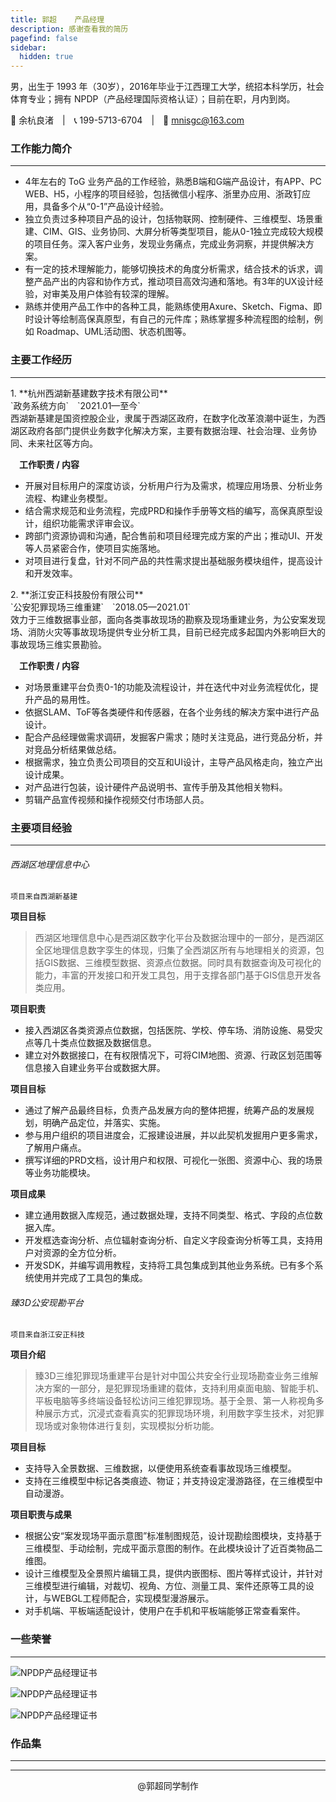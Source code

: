 ```yaml
---
title: 郭超    产品经理
description: 感谢查看我的简历
pagefind: false
sidebar:
  hidden: true
---
```


男，出生于 1993 年（30岁），2016年毕业于江西理工大学，统招本科学历，社会体育专业；拥有 NPDP（产品经理国际资格认证）；目前在职，月内到岗。

🏢 余杭良渚&emsp;|&emsp;📞 199-5713-6704&emsp;|&emsp;📧 mnisgc@163.com


### 工作能力简介
---

- 4年左右的 ToG 业务产品的工作经验，熟悉B端和G端产品设计，有APP、PC WEB、H5，小程序的项目经验，包括微信小程序、浙里办应用、浙政钉应用，具备多个从“0-1”产品设计经验。
- 独立负责过多种项目产品的设计，包括物联网、控制硬件、三维模型、场景重建、CIM、GIS、业务协同、大屏分析等类型项目，能从0-1独立完成较大规模的项目任务。深入客户业务，发现业务痛点，完成业务洞察，并提供解决方案。
- 有一定的技术理解能力，能够切换技术的角度分析需求，结合技术的诉求，调整产品产出的内容和协作方式，推动项目高效沟通和落地。有3年的UX设计经验，对审美及用户体验有较深的理解。
- 熟练并使用产品工作中的各种工具，能熟练使用Axure、Sketch、Figma、即时设计等绘制高保真原型，有自己的元件库；熟练掌握多种流程图的绘制，例如 Roadmap、UML活动图、状态机图等。


### 主要工作经历
---

<Steps>
1. **杭州西湖新基建数字技术有限公司**<br/>
`政务系统方向`&emsp;`2021.01—至今`<br/>
西湖新基建是国资控股企业，隶属于西湖区政府，在数字化改革浪潮中诞生，为西湖区政府各部门提供业务数字化解决方案，主要有数据治理、社会治理、业务协同、未来社区等方向。
</Steps>

&emsp;**工作职责 / 内容**
  - 开展对目标用户的深度访谈，分析用户行为及需求，梳理应用场景、分析业务流程、构建业务模型。
  - 结合需求规范和业务流程，完成PRD和操作手册等文档的编写，高保真原型设计，组织功能需求评审会议。
  - 跨部门资源协调和沟通，配合售前和项目经理完成方案的产出；推动UI、开发等人员紧密合作，使项目实施落地。
  - 对项目进行复盘，针对不同产品的共性需求提出基础服务模块组件，提高设计和开发效率。
<Steps>
2. **浙江安正科技股份有限公司**<br/>
`公安犯罪现场三维重建`&emsp;`2018.05—2021.01`<br/>
效力于三维数据事业部，面向各类事故现场的勘察及现场重建业务，为公安案发现场、消防火灾等事故现场提供专业分析工具，目前已经完成多起国内外影响巨大的事故现场三维实景勘验。
</Steps>

&emsp;**工作职责 / 内容**
  - 对场景重建平台负责0-1的功能及流程设计，并在迭代中对业务流程优化，提升产品的易用性。
  - 依据SLAM、ToF等各类硬件和传感器，在各个业务线的解决方案中进行产品设计。
  - 配合产品经理做需求调研，发掘客户需求；随时关注竞品，进行竞品分析，并对竞品分析结果做总结。
  - 根据需求，独立负责公司项目的交互和UI设计，主导产品风格走向，独立产出设计成果。
  - 对产品进行包装，设计硬件产品说明书、宣传手册及其他相关物料。
  - 剪辑产品宣传视频和操作视频交付市场部人员。



### 主要项目经验
---

###### 西湖区地理信息中心
`项目来自西湖新基建`

**项目目标**

> 西湖区地理信息中心是西湖区数字化平台及数据治理中的一部分，是西湖区全区地理信息数字孪生的体现，归集了全西湖区所有与地理相关的资源，包括GIS数据、三维模型数据、资源点位数据。同时具有数据查询及可视化的能力，丰富的开发接口和开发工具包，用于支撑各部门基于GIS信息开发各类应用。

**项目职责**

- 接入西湖区各类资源点位数据，包括医院、学校、停车场、消防设施、易受灾点等几十类点位数据及数据信息。
- 建立对外数据接口，在有权限情况下，可将CIM地图、资源、行政区划范围等信息接入自建业务平台或数据大屏。

**项目目标**

- 通过了解产品最终目标，负责产品发展方向的整体把握，统筹产品的发展规划，明确产品定位，并落实、实施。
- 参与用户组织的项目进度会，汇报建设进展，并以此契机发掘用户更多需求，了解用户痛点。
- 撰写详细的PRD文档，设计用户和权限、可视化一张图、资源中心、我的场景等业务功能模块。

**项目成果**

- 建立通用数据入库规范，通过数据处理，支持不同类型、格式、字段的点位数据入库。
- 开发框选查询分析、点位辐射查询分析、自定义字段查询分析等工具，支持用户对资源的全方位分析。
- 开发SDK，并编写调用教程，支持将工具包集成到其他业务系统。已有多个系统使用并完成了工具包的集成。

###### 臻3D公安现勘平台
`项目来自浙江安正科技`

**项目介绍**

> 臻3D三维犯罪现场重建平台是针对中国公共安全行业现场勘查业务三维解决方案的一部分，是犯罪现场重建的载体，支持利用桌面电脑、智能手机、平板电脑等多终端设备轻松访问三维犯罪现场。基于全景、第一人称视角多种展示方式，沉浸式查看真实的犯罪现场环境，利用数字孪生技术，对犯罪现场或对象物体进行复刻，实现模拟分析功能。

**项目目标**

- 支持导入全景数据、三维数据，以便使用系统查看事故现场三维模型。
- 支持在三维模型中标记各类痕迹、物证；并支持设定漫游路径，在三维模型中自动漫游。

**项目职责与成果**

- 根据公安“案发现场平面示意图”标准制图规范，设计现勘绘图模块，支持基于三维模型、手动绘制，完成平面示意图的制作。在此模块设计了近百类物品二维图。
- 设计三维模型及全景照片编辑工具，提供内嵌图标、图片等样式设计，并针对三维模型进行编辑，对裁切、视角、方位、测量工具、案件还原等工具的设计，与WEBGL工程师配合，实现模型漫游展示。
- 对手机端、平板端适配设计，使用户在手机和平板端能够正常查看案件。


### 一些荣誉
---

![NPDP产品经理证书](https://img.51miz.com/Element/00/81/58/96/b03a30c9_E815896_9c773977.png)

![NPDP产品经理证书](https://img.51miz.com/Element/00/81/58/96/b03a30c9_E815896_9c773977.png)

![NPDP产品经理证书](https://img.51miz.com/Element/00/81/58/96/b03a30c9_E815896_9c773977.png)


### 作品集
---


---
<center>@郭超同学制作</center>
<LinkCard
 title="回到首页"
 description=""
 href="/"/>